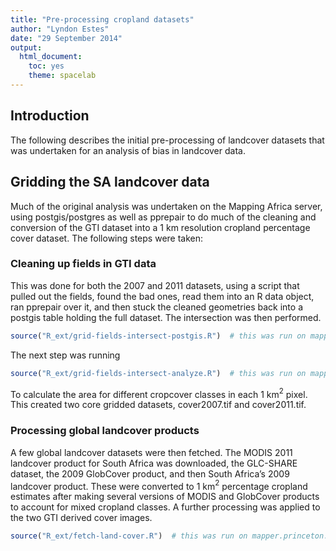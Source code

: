 ```yaml
---
title: "Pre-processing cropland datasets"
author: "Lyndon Estes"
date: "29 September 2014"
output:
  html_document:
    toc: yes
    theme: spacelab
---
```


## Introduction
<!-- This analysis was undertaken to determine the bias in satellite-derived landcover products at different
spatial scales, using GeoTerraImage's cropland maps for South Africa to assess this error.-->
The following describes the initial pre-processing of landcover datasets that was undertaken for an analysis 
of bias in landcover data. 

## Gridding the SA landcover data
Much of the original analysis was undertaken on the Mapping Africa server, using postgis/postgres as well as
pprepair to do much of the cleaning and conversion of the GTI dataset into a 1 km resolution cropland 
percentage cover dataset. The following steps were taken: 

### Cleaning up fields in GTI data
This was done for both the 2007 and 2011 datasets, using a script that pulled out the fields, found the bad 
ones, read them into an R data object, ran pprepair over it, and then stuck the cleaned geometries back into 
a postgis table holding the full dataset. The intersection was then performed. 

```r
source("R_ext/grid-fields-intersect-postgis.R")  # this was run on mapper.princeton.edu
```

The next step was running 

```r
source("R_ext/grid-fields-intersect-analyze.R")  # this was run on mapper.princeton.edu
```

To calculate the area for different cropcover classes in each 1 km$^2$ pixel.  This created two core gridded
datasets, cover2007.tif and cover2011.tif. 

### Processing global landcover products
A few global landcover datasets were then fetched.  The MODIS 2011 landcover product for South Africa was 
downloaded, the GLC-SHARE dataset, the 2009 GlobCover product, and then South Africa's 2009 landcover product. 
These were converted to 1 km$^2$ percentage cropland estimates after making several versions of MODIS and 
GlobCover products to account for mixed cropland classes.  A further processing was applied to the two GTI
derived cover images.  

```r
source("R_ext/fetch-land-cover.R")  # this was run on mapper.princeton.edu
```









